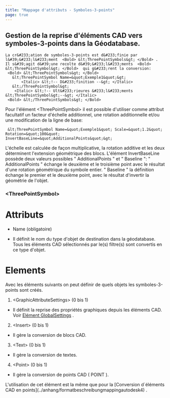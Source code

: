 ```yaml
---
title: "Mappage d'attributs - Symboles-3-points"
page: true
---
```

## Gestion de la reprise d&#39;&#233;l&#233;ments CAD vers symboles-3-points dans la G&#233;odatabase.

```
La cr&#233;ation de symboles-3-points est d&#233;finie par l&#39;&#233;l&#233;ment  <Bold> &lt;ThreePointSymbols&gt; </Bold> .
Il s&#39;agit d&#39;une recolte d&#39;&#233;l&#233;ments  <Bold> &lt;ThreePointSymbol&gt; </Bold>  qui g&#233;rent la conversion:
 <Bold> &lt;ThreePointSymbols&gt; </Bold> 
   &lt;ThreePointSymbol Name=&quot;Exemple1&quot;&gt;
       <Italic> &lt;!-- D&#233;finition --&gt; </Italic> 
   &lt;/ThreePointSymbol&gt;
    <Italic> &lt;!-- Ult&#233;rieures &#233;l&#233;ments &lt;ThreePointSymbol&gt;--&gt; </Italic> 
 <Bold> &lt;/ThreePointSymbols&gt; </Bold> 
```


Pour l&#39;&#233;l&#233;ment  <Bold> &lt;ThreePointSymbol&gt; </Bold>  il est possible d&#39;utiliser comme attribut facultatif un facteur d&#39;&#233;chelle additionnel, une rotation additionnelle et/ou une modification de la ligne de base:

```
 &lt;ThreePointSymbol Name=&quot;Exemple1&quot; Scale=&quot;1.2&quot; Rotation=&quot;100&quot; InvertBaseLine=&quot;AdditionalPoints&quot;&gt;
```

L&#39;&#233;chelle est calcul&#233;e de fa&#231;on multiplicative, la rotation additive et les deux d&#233;terminent l&#39;extension g&#233;om&#233;trique des blocs.
L&#39;&#233;l&#233;ment  <Italic> InvertBaseLine </Italic>  poss&#232;de deux valeurs possibles &quot; <Italic> AdditionalPoints </Italic> &quot; et &quot; <Italic> Baseline </Italic> &quot;:
&quot; <Italic> AdditionalPoints </Italic> &quot; &#233;change le deuxi&#232;me et le troisi&#232;me point avec le r&#233;sultat d&#39;une rotation g&#233;om&#233;trique du symbole entier.
&quot; <Italic> Baseline </Italic> &quot; la d&#233;finition &#233;change le premier et le deuxi&#232;me point, avec le r&#233;sultat d&#39;invertir la g&#233;om&#233;trie de l&#39;objet.

### &lt;ThreePointSymbol&gt;
### 
# Attributs


- <Bold> Name </Bold>  (obligatoire)

- Il d&#233;finit le nom du type d&#39;objet de destination dans la g&#233;odatabase. Tous les &#233;l&#233;ments CAD s&#233;lectionn&#233;s par le(s) filtre(s) sont convertis en ce type d&#39;objet.





### 
# Elements

Avec les &#233;l&#233;ments suivants on peut d&#233;finir de quels objets les symboles-3-points sont cr&#233;&#233;s.

1. <Bold> &lt;GraphicAttributeSettings&gt; </Bold>  (0 bis 1)

- Il d&#233;finit la reprise des propri&#233;t&#233;s graphiques depuis les &#233;l&#233;ments CAD. Voir 
[El&#233;ment GlobalSettings](../anhang/formatbeschreibungmappingautodesk2)
.



2. <Bold> &lt;Insert&gt; </Bold>  (0 bis 1)

- Il g&#232;re la conversion de blocs CAD.



3. <Bold> &lt;Text&gt; </Bold>  (0 bis 1)

- Il g&#232;re la conversion de textes.



4. <Bold> &lt;Point&gt; </Bold>  (0 bis 1)

- Il g&#232;re la conversion de points CAD ( <Italic> POINT </Italic> ).






<Success>
L&#39;utilisation de cet &#233;l&#233;ment est la m&#234;me que pour la [Conversion d&#180;&#233;l&#233;ments CAD en points](../anhang/formatbeschreibungmappingautodesk4)
.
</Success>
